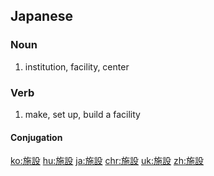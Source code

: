 ==Japanese==
{{ja-kanjitab|し|せつ|yomi=on}}

===Noun===
{{ja-noun|しせつ}}

# institution, facility, center

===Verb===
{{ja-verb-suru|しせつ}}

# make, set up, build a facility

====Conjugation====
{{ja-suru|しせつ}}

[[ko:施設]]
[[hu:施設]]
[[ja:施設]]
[[chr:施設]]
[[uk:施設]]
[[zh:施設]]